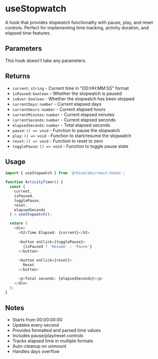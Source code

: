 # useStopwatch

A hook that provides stopwatch functionality with pause, play, and reset controls. Perfect for implementing time tracking, activity duration, and elapsed time features.

## Parameters

This hook doesn't take any parameters.

## Returns

- `current`: `string` - Current time in "DD:HH:MM:SS" format
- `isPaused`: `boolean` - Whether the stopwatch is paused
- `isOver`: `boolean` - Whether the stopwatch has been stopped
- `currentDays`: `number` - Current elapsed days
- `currentHours`: `number` - Current elapsed hours
- `currentMinutes`: `number` - Current elapsed minutes
- `currentSeconds`: `number` - Current elapsed seconds
- `elapsedSeconds`: `number` - Total elapsed seconds
- `pause`: `() => void` - Function to pause the stopwatch
- `play`: `() => void` - Function to start/resume the stopwatch
- `reset`: `() => void` - Function to reset to zero
- `togglePause`: `() => void` - Function to toggle pause state

## Usage

```typescript
import { useStopwatch } from '@rhinolabs/react-hooks';

function ActivityTimer() {
  const { 
    current, 
    isPaused,
    togglePause,
    reset,
    elapsedSeconds
  } = useStopwatch();

  return (
    <div>
      <h2>Time Elapsed: {current}</h2>
      
      <button onClick={togglePause}>
        {isPaused ? 'Resume' : 'Pause'}
      </button>
      
      <button onClick={reset}>
        Reset
      </button>

      <p>Total seconds: {elapsedSeconds}</p>
    </div>
  );
}
```

## Notes

- Starts from 00:00:00:00
- Updates every second
- Provides formatted and parsed time values
- Includes pause/play/reset controls
- Tracks elapsed time in multiple formats
- Auto-cleanup on unmount
- Handles days overflow
